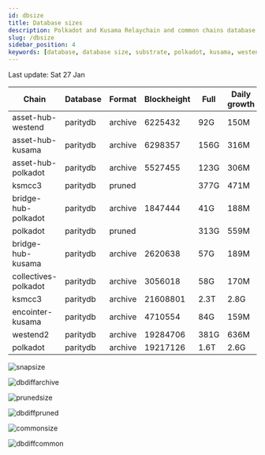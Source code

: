 ```yaml
---
id: dbsize
title: Database sizes
description: Polkadot and Kusama Relaychain and common chains database sizes
slug: /dbsize
sidebar_position: 4
keywords: [database, database size, substrate, polkadot, kusama, westend]
---
```



Last update: Sat 27 Jan

| Chain    | Database   | Format | Blockheight | Full         | Daily growth |
| ------------------------| ----------- | -------- | ------- | ---------- | ----- | 
| asset-hub-westend | paritydb | archive | 6225432 | 92G | 150M |
| asset-hub-kusama | paritydb | archive | 6298357 | 156G | 316M |
| asset-hub-polkadot | paritydb | archive | 5527455 | 123G | 306M |
| ksmcc3 | paritydb | pruned |  | 377G | 471M |
| bridge-hub-polkadot | paritydb | archive | 1847444 | 41G | 188M |
| polkadot | paritydb | pruned |  | 313G | 559M |
| bridge-hub-kusama | paritydb | archive | 2620638 | 57G | 189M |
| collectives-polkadot | paritydb | archive | 3056018 | 58G | 170M |
| ksmcc3 | paritydb | archive | 21608801 | 2.3T | 2.8G |
| encointer-kusama | paritydb | archive | 4710554 | 84G | 159M |
| westend2 | paritydb | archive | 19284706 | 381G | 636M |
| polkadot | paritydb | archive | 19217126 | 1.6T | 2.6G |

![snapsize](/img/archivesize.png)

![dbdiffarchive](/img/dbdiffrelay.png)

![prunedsize](/img/prunedsize.png)

![dbdiffpruned](/img/dbdiffpruned.png)

![commonsize](/img/commonsize.png)

![dbdiffcommon](/img/dbdiffcommon.png)
